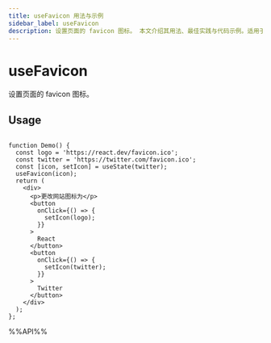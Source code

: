```yaml
---
title: useFavicon 用法与示例
sidebar_label: useFavicon
description: 设置页面的 favicon 图标。 本文介绍其用法、最佳实践与代码示例。适用于 React 开发中需要处理副作用的场景。
---
```

# useFavicon

设置页面的 favicon 图标。

## Usage

```tsx live

function Demo() {
  const logo = 'https://react.dev/favicon.ico';
  const twitter = 'https://twitter.com/favicon.ico';
  const [icon, setIcon] = useState(twitter);
  useFavicon(icon);
  return (
    <div>
      <p>更改网站图标为</p>
      <button
        onClick={() => {
          setIcon(logo);
        }}
      >
        React
      </button>
      <button
        onClick={() => {
          setIcon(twitter);
        }}
      >
        Twitter
      </button>
    </div>
  );
};

```

%%API%%